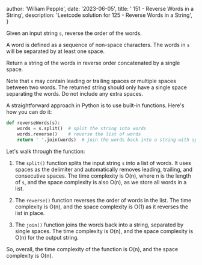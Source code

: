
  author: 'William Pepple',
  date: '2023-06-05',
  title: ' 151 - Reverse Words in a String',
  description:
    'Leetcode solution for 125 - Reverse Words in a String',
}




Given an input string `s`, reverse the order of the words.

A word is defined as a sequence of non-space characters. The words in `s` will be separated by at least one space.

Return a string of the words in reverse order concatenated by a single space.

Note that `s` may contain leading or trailing spaces or multiple spaces between two words. The returned string should only have a single space separating the words. Do not include any extra spaces.

A straightforward approach in Python is to use built-in functions. Here's how you can do it:

```python
def reverseWords(s):
    words = s.split()  # split the string into words
    words.reverse()    # reverse the list of words
    return ' '.join(words)  # join the words back into a string with spaces
```

Let's walk through the function:

1. The `split()` function splits the input string `s` into a list of words. It uses spaces as the delimiter and automatically removes leading, trailing, and consecutive spaces. The time complexity is O(n), where n is the length of `s`, and the space complexity is also O(n), as we store all words in a list.

2. The `reverse()` function reverses the order of words in the list. The time complexity is O(n), and the space complexity is O(1) as it reverses the list in place.

3. The `join()` function joins the words back into a string, separated by single spaces. The time complexity is O(n), and the space complexity is O(n) for the output string.

So, overall, the time complexity of the function is O(n), and the space complexity is O(n).